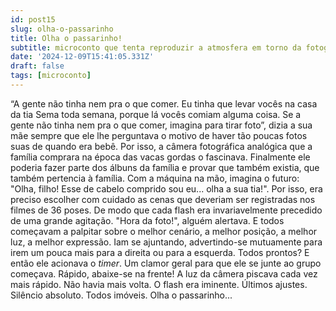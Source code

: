 ```yaml
---
id: post15
slug: olha-o-passarinho
title: Olha o passarinho!
subtitle: microconto que tenta reproduzir a atmosfera em torno da fotografia analógica
date: '2024-12-09T15:41:05.331Z'
draft: false
tags: [microconto]
---
```


“A gente não tinha nem pra o que comer. 
Eu tinha que levar vocês na casa da tia Sema toda semana,
porque lá vocês comiam alguma coisa. Se a gente não tinha nem pra o que comer, 
imagina para tirar foto”, dizia a sua mãe sempre que ele lhe perguntava
o motivo de haver tão poucas fotos suas de quando era bebê.
Por isso, a câmera fotográfica analógica que a família comprara
na época das vacas gordas o fascinava. Finalmente ele poderia fazer parte
dos álbuns da família e provar que também existia, que também pertencia à família. 
Com a máquina na mão, imagina o futuro: 
"Olha, filho! Esse de cabelo comprido sou eu... olha a sua tia!".
Por isso, era preciso escolher com cuidado as 
cenas que deveriam ser registradas nos filmes de 36 poses. 
De modo que cada flash era 
invariavelmente precedido de uma grande agitação.
"Hora da foto!", alguém alertava. E todos começavam a palpitar sobre o melhor cenário,
a melhor posição, a melhor luz, a melhor expressão. Iam se ajuntando, advertindo-se
mutuamente para irem um pouca mais para a direita ou para a esquerda.
Todos prontos? E então ele acionava o _timer_.
Um clamor geral para que ele se junte
ao grupo começava. Rápido, abaixe-se na frente! A luz da câmera
piscava cada vez mais rápido. Não havia mais volta. 
O flash era iminente. Últimos ajustes. 
Silêncio absoluto. Todos imóveis. Olha o passarinho... 